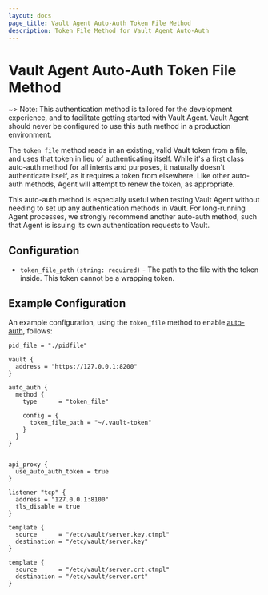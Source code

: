 ```yaml
---
layout: docs
page_title: Vault Agent Auto-Auth Token File Method
description: Token File Method for Vault Agent Auto-Auth
---
```


# Vault Agent Auto-Auth Token File Method

~> Note: This authentication method is tailored for the development experience,
and to facilitate getting started with Vault Agent. Vault Agent should never be configured to use
this auth method in a production environment.

The `token_file` method reads in an existing, valid Vault token from a file, and uses that
token in lieu of authenticating itself. While it's a first class auto-auth method for all intents
and purposes, it naturally doesn't authenticate itself, as it requires a token from elsewhere. Like
other auto-auth methods, Agent will attempt to renew the token, as appropriate.

This auto-auth method is especially useful when testing Vault Agent without needing to set up
any authentication methods in Vault. For long-running Agent processes, we strongly recommend another
auto-auth method, such that Agent is issuing its own authentication requests to Vault.

## Configuration

- `token_file_path` `(string: required)` - The path to the file with the token inside. This token cannot be a wrapping token.

## Example Configuration

An example configuration, using the `token_file` method to enable [auto-auth](/docs/agent/autoauth), follows:

```hcl
pid_file = "./pidfile"

vault {
  address = "https://127.0.0.1:8200"
}

auto_auth {
  method {
    type      = "token_file"

    config = {
      token_file_path = "~/.vault-token"
    }
  }
}


api_proxy {
  use_auto_auth_token = true
}

listener "tcp" {
  address = "127.0.0.1:8100"
  tls_disable = true
}

template {
  source      = "/etc/vault/server.key.ctmpl"
  destination = "/etc/vault/server.key"
}

template {
  source      = "/etc/vault/server.crt.ctmpl"
  destination = "/etc/vault/server.crt"
}
```
